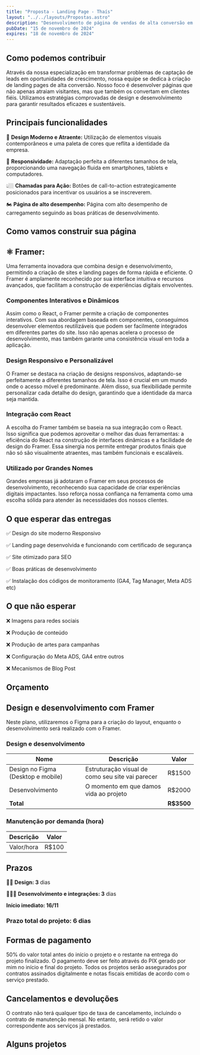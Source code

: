 ```yaml
---
title: "Proposta - Landing Page - Thaís"
layout: "../../layouts/Propostas.astro"
description: "Desenvolvimento de página de vendas de alta conversão em Framer"
pubDate: "15 de novembro de 2024"
expires: "18 de novembro de 2024"
---
```


## Como podemos contribuir

Através da nossa especialização em transformar problemas de captação de leads em oportunidades de crescimento, nossa equipe se dedica à criação de landing pages de alta conversão. Nosso foco é desenvolver páginas que não apenas atraiam visitantes, mas que também os convertam em clientes fiéis. Utilizamos estratégias comprovadas de design e desenvolvimento para garantir resultados eficazes e sustentáveis.

## Principais funcionalidades


🎨 **Design Moderno e Atraente:** Utilização de elementos visuais contemporâneos e uma paleta de cores que reflita a identidade da empresa.

📱 **Responsividade:** Adaptação perfeita a diferentes tamanhos de tela, proporcionando uma navegação fluida em smartphones, tablets e computadores.

👆🏼 **Chamadas para Ação:** Botões de call-to-action estrategicamente posicionados para incentivar os usuários a se inscreverem.

🏍️ **Página de alto desempenho:** Página com alto desempenho de carregamento seguindo as boas práticas de desenvolvimento.

## Como vamos construir sua página



## **⚛️ Framer:**

Uma ferramenta inovadora que combina design e desenvolvimento, permitindo a criação de sites e landing pages de forma rápida e eficiente. O Framer é amplamente reconhecido por sua interface intuitiva e recursos avançados, que facilitam a construção de experiências digitais envolventes.

### **Componentes Interativos e Dinâmicos**

Assim como o React, o Framer permite a criação de componentes interativos. Com sua abordagem baseada em componentes, conseguimos desenvolver elementos reutilizáveis que podem ser facilmente integrados em diferentes partes do site. Isso não apenas acelera o processo de desenvolvimento, mas também garante uma consistência visual em toda a aplicação.

### **Design Responsivo e Personalizável**

O Framer se destaca na criação de designs responsivos, adaptando-se perfeitamente a diferentes tamanhos de tela. Isso é crucial em um mundo onde o acesso móvel é predominante. Além disso, sua flexibilidade permite personalizar cada detalhe do design, garantindo que a identidade da marca seja mantida.

### **Integração com React**

A escolha do Framer também se baseia na sua integração com o React. Isso significa que podemos aproveitar o melhor das duas ferramentas: a eficiência do React na construção de interfaces dinâmicas e a facilidade de design do Framer. Essa sinergia nos permite entregar produtos finais que não só são visualmente atraentes, mas também funcionais e escaláveis.

### **Utilizado por Grandes Nomes**

Grandes empresas já adotaram o Framer em seus processos de desenvolvimento, reconhecendo sua capacidade de criar experiências digitais impactantes. Isso reforça nossa confiança na ferramenta como uma escolha sólida para atender às necessidades dos nossos clientes.

## O que esperar das entregas


✅ Design do site moderno Responsivo

✅ Landing page desenvolvida e funcionando com certificado de segurança

✅ Site otimizado para SEO

✅ Boas práticas de desenvolvimento 

✅ Instalação dos códigos de monitoramento (GA4, Tag Manager, Meta ADS etc)

## O que não esperar



❌ Imagens para redes sociais

❌ Produção de conteúdo

❌ Produção de artes para campanhas

❌ Configuração do Meta ADS, GA4 entre outros

❌ Mecanismos de Blog Post

## Orçamento


## Design e desenvolvimento com Framer

Neste plano, utilizaremos o Figma para a criação do layout, enquanto o desenvolvimento será realizado com o Framer.

### Design e desenvolvimento

| **Nome** | **Descrição** | **Valor** |
| --- | --- | --- |
| Design no Figma (Desktop e mobile) | Estruturação visual de como seu site vai parecer | R$1500 |
| Desenvolvimento  | O momento em que damos vida ao projeto | R$2000 |
| **Total** |  | **R$3500** |

### Manutenção por demanda (hora)

| **Descrição** | **Valor** |
| --- | --- |
| Valor/hora | R$100 |

## Prazos


✍🏼 **Design: 3** dias 

🧑🏼‍💻 **Desenvolvimento e integrações: 3** dias 

**Início imediato: 16/11**

### **Prazo total do projeto: 6 dias**

## Formas de pagamento



50% do valor total antes do início o projeto e o restante na entrega do projeto finalizado.
O pagamento deve ser feito através do PIX gerado por mim no início e final do projeto.
Todos os projetos serão assegurados por contratos assinados digitalmente e notas fiscais emitidas de acordo com o serviço prestado.

## Cancelamentos e devoluções



O contrato não terá qualquer tipo de taxa de cancelamento, incluindo o contrato de manutenção mensal. No entanto, será retido o valor correspondente aos serviços já prestados.


## Alguns projetos

<ProjectsForProposal />